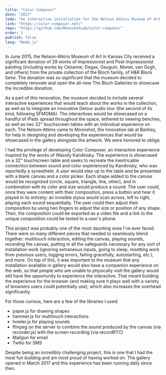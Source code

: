 ```yaml
---
title: "Color Composer"
date: "2017"
lede: "An interactive installation for the Nelson Atkins Museum of Art."
link: "https://color-composer.net/"
repo: "https://github.com/MoonshotLab/color-composer"
order: 5
publish: false
lang: "Node.js"
---
```




<div class="blog-section">

In June 2015, the <XA href="https://nelson-atkins.org/">Nelson-Atkins Museum of Art</XA> in Kansas City received a significant donation of 29 works of Impressionist and Post-Impressionist painting (including works by Cézanne, Degas, Gauguin, Monet, van Gogh, and <XA href="https://nelson-atkins.org/the-bloch-galleries/">others</XA>) from the private collection of the Bloch family, of H&R Block fame. The donation was so significant that the museum decided to completely renovate and open  the all-new The Bloch Galleries to showcase the incredible donation.

As a part of this renovation, the museum decided to include several interactive experiences that would teach about the works in the collection, as well as to integrate an innovative <XA href="https://www.detour.com/">Detour</XA> audio tour (the second of its kind, following SFMOMA). The interactives would be showcased on a handful of iPads spread throughout the space, tethered to viewing benches, as well as two 32" touchscreen tables with an individual experience on each. The Nelson-Atkins came to Moonshot, the innovation lab at <XA href="https://www.barkleyus.com/">Barkley</XA>, for help in designing and developing the experiences that would be showcased in the gallery alongside the artwork. We were honored to oblige.

<div class="blog-inset">
  <ZoomImage src={staticPic} zoomSrc={staticPicZoom} alt='Video Screenshot' />
</div>

I had the privilege of developing Color Composer, an interactive experience inspired by the works of Wassily Kandinsky. The experience is showcased on a 32" touchscreen table and seeks to recreate the inextricable connection between sound and color experienced by Kandinsky, who was reportedly a <XA href="https://en.wikipedia.org/wiki/Synesthesia">synesthete</XA>. A user would step up to the table and be presented with a blank canvas and a color picker. Each shape added to the canvas would be recognized (circle, square, triangle, line, other), and in combination with its color and size would produce a sound. The user could, once they were content with their composition, press a button and hear it played in its entirety: an invisible stylus would scan across, left to right, playing each sound sequentially. The user could then adjust their composition by using two fingers to adjust the size or position of any shape. Then, the composition could be exported as a video file and a link to the unique composition could be texted to a user's phone.

<div class="blog-inset">
  <ZoomImage src={canvas} zoomSrc={canvasZoom} alt='Canvas' />
</div>

This project was probably one of the most daunting ones I've ever faced. There were so many different pieces that needed to seamlessly blend together: multitouch interaction, editing the canvas, playing sounds, recording the canvas, putting in all the safeguards necessary for any sort of installation work (ignoring extraneous inputs, going to sleep, resetting work from previous users, logging errors, failing gracefully, autostarting, etc.), and more. On top of this, it was important to the museum that any installation available in gallery would also have a companion experience on the web, so that people who are unable to physically visit the gallery would still have the opportunity to experience the interactive. That meant building the experience for the browser (and making sure it plays well with a variety of browsers users could potentially use), which also increases the overhead significantly.

For those curious, here are a few of the libraries I used:
  * <XA href="http://paperjs.org/">paper.js</XA> for drawing shapes
  * <XA href="https://hammerjs.github.io/">hammer.js</XA> for multitouch interactions
  * <XA href="https://howlerjs.com/">howler.js</XA> for playing sounds
  * <XA href="https://www.ffmpeg.org/">ffmpeg</XA> on the server to combine the sound produced by the canvas (via <XA href="https://github.com/mattdiamond/Recorderjs">recorder.js</XA>) with the screen recording (via <XA href="https://github.com/muaz-khan/RecordRTC/">recordRTC</XA>)
  * <XA href="https://www.mailgun.com/">Mailgun</XA> for email
  * <XA href="https://www.twilio.com/sms/">Twilio</XA> for SMS

Despite being an incredibly challenging project, this is one that I had the most fun building and am most proud of having worked on. The gallery opened in March 2017 and this experience has been running daily since then.
</div>
